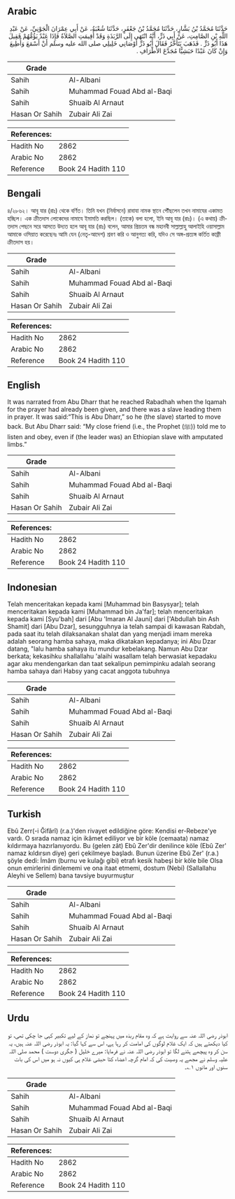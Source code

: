 ## Arabic


<div dir="rtl" lang="ar" style={{fontSize:'larger',backgroundColor:'#f8f9fa',padding:20}}>
حَدَّثَنَا مُحَمَّدُ بْنُ بَشَّارٍ، حَدَّثَنَا مُحَمَّدُ بْنُ جَعْفَرٍ، حَدَّثَنَا شُعْبَةُ، عَنْ أَبِي عِمْرَانَ الْجَوْنِيِّ، عَنْ عَبْدِ اللَّهِ بْنِ الصَّامِتِ، عَنْ أَبِي ذَرٍّ، أَنَّهُ انْتَهَى إِلَى الرَّبَذَةِ وَقَدْ أُقِيمَتِ الصَّلاَةُ فَإِذَا عَبْدٌ يَؤُمُّهُمْ فَقِيلَ هَذَا أَبُو ذَرٍّ ‏.‏ فَذَهَبَ يَتَأَخَّرُ فَقَالَ أَبُو ذَرٍّ أَوْصَانِي خَلِيلِي صلى الله عليه وسلم أَنْ أَسْمَعَ وَأُطِيعَ وَإِنْ كَانَ عَبْدًا حَبَشِيًّا مُجَدَّعَ الأَطْرَافِ ‏.‏
</div>
<div style={{backgroundColor:'#f8f9fa',padding:20, marginBottom: 10}}><table> <thead> <tr> <th>Grade</th> <th></th> </tr> </thead> <tbody> <tr><td>Sahih</td><td>Al-Albani</td></tr><tr><td>Sahih</td><td>Muhammad Fouad Abd al-Baqi</td></tr><tr><td>Sahih</td><td>Shuaib Al Arnaut</td></tr><tr><td>Hasan Or Sahih</td><td>Zubair Ali Zai</td></tr></tbody></table><table> <thead> <tr> <th>References:</th> <th></th> </tr> </thead> <tbody><tr><td>Hadith No</td><td>2862</td></tr><tr><td>Arabic No</td><td>2862</td></tr><tr><td>Reference</td><td>Book 24 Hadith 110</td></tr></tbody></table></div>

## Bengali


<div dir="ltr" lang="bn" style={{fontSize:'larger',backgroundColor:'#f8f9fa',padding:20}}>
৪/২৮৬২। আবূ যার (রাঃ) থেকে বর্ণিত। তিনি যখন (নির্বাসনে) রাবাযা নামক স্থানে পৌঁছলেন তখন নামাযের একামত হচ্ছিল। এক ক্রীতদাস লোকেদের নামাযে ইমামতি করছিল। (তাকে) বলা হলো, ইনি আবূ যার (রাঃ)। (এ কথায়) ক্রীতদাস পেছনে সরে আসতে উদ্যত হলে আবূ যার (রাঃ) বলেন, আমার প্রিয়তম বন্ধ মহানবী সাল্লাল্লাহু আলাইহি ওয়াসাল্লাম আমাকে ওসিয়াত করেছেনঃ আমি যেন (নেতৃ-আদেশ) শ্রবণ করি ও আনুগত্য করি, যদিও সে অঙ্গ-প্রত্যঙ্গ কর্তিত কাফ্রী ক্রীতদাস হয়।
</div>
<div style={{backgroundColor:'#f8f9fa',padding:20, marginBottom: 10}}><table> <thead> <tr> <th>Grade</th> <th></th> </tr> </thead> <tbody> <tr><td>Sahih</td><td>Al-Albani</td></tr><tr><td>Sahih</td><td>Muhammad Fouad Abd al-Baqi</td></tr><tr><td>Sahih</td><td>Shuaib Al Arnaut</td></tr><tr><td>Hasan Or Sahih</td><td>Zubair Ali Zai</td></tr></tbody></table><table> <thead> <tr> <th>References:</th> <th></th> </tr> </thead> <tbody><tr><td>Hadith No</td><td>2862</td></tr><tr><td>Arabic No</td><td>2862</td></tr><tr><td>Reference</td><td>Book 24 Hadith 110</td></tr></tbody></table></div>

## English


<div dir="ltr" lang="en" style={{fontSize:'larger',backgroundColor:'#f8f9fa',padding:20}}>
It was narrated from Abu Dharr that he reached Rabadhah when the Iqamah for the prayer had already been given, and there was a slave leading them in prayer. It was said:“This is Abu Dharr,” so he (the slave) started to move back. But Abu Dharr said: “My close friend (i.e., the Prophet (ﷺ)) told me to listen and obey, even if (the leader was) an Ethiopian slave with amputated limbs.”
</div>
<div style={{backgroundColor:'#f8f9fa',padding:20, marginBottom: 10}}><table> <thead> <tr> <th>Grade</th> <th></th> </tr> </thead> <tbody> <tr><td>Sahih</td><td>Al-Albani</td></tr><tr><td>Sahih</td><td>Muhammad Fouad Abd al-Baqi</td></tr><tr><td>Sahih</td><td>Shuaib Al Arnaut</td></tr><tr><td>Hasan Or Sahih</td><td>Zubair Ali Zai</td></tr></tbody></table><table> <thead> <tr> <th>References:</th> <th></th> </tr> </thead> <tbody><tr><td>Hadith No</td><td>2862</td></tr><tr><td>Arabic No</td><td>2862</td></tr><tr><td>Reference</td><td>Book 24 Hadith 110</td></tr></tbody></table></div>

## Indonesian


<div dir="ltr" lang="id" style={{fontSize:'larger',backgroundColor:'#f8f9fa',padding:20}}>
Telah menceritakan kepada kami [Muhammad bin Basysyar]; telah menceritakan kepada kami [Muhammad bin Ja'far]; telah menceritakan kepada kami [Syu'bah] dari [Abu 'Imaran Al Jauni] dari ['Abdullah bin Ash Shamit] dari [Abu Dzar], sesungguhnya ia telah sampai di kawasan Rabdah, pada saat itu telah dilaksanakan shalat dan yang menjadi imam mereka adalah seorang hamba sahaya, maka dikatakan kepadanya; ini Abu Dzar datang, "lalu hamba sahaya itu mundur kebelakang. Namun Abu Dzar berkata; kekasihku shallallahu 'alaihi wasallam telah berwasiat kepadaku agar aku mendengarkan dan taat sekalipun pemimpinku adalah seorang hamba sahaya dari Habsy yang cacat anggota tubuhnya
</div>
<div style={{backgroundColor:'#f8f9fa',padding:20, marginBottom: 10}}><table> <thead> <tr> <th>Grade</th> <th></th> </tr> </thead> <tbody> <tr><td>Sahih</td><td>Al-Albani</td></tr><tr><td>Sahih</td><td>Muhammad Fouad Abd al-Baqi</td></tr><tr><td>Sahih</td><td>Shuaib Al Arnaut</td></tr><tr><td>Hasan Or Sahih</td><td>Zubair Ali Zai</td></tr></tbody></table><table> <thead> <tr> <th>References:</th> <th></th> </tr> </thead> <tbody><tr><td>Hadith No</td><td>2862</td></tr><tr><td>Arabic No</td><td>2862</td></tr><tr><td>Reference</td><td>Book 24 Hadith 110</td></tr></tbody></table></div>

## Turkish


<div dir="ltr" lang="tr" style={{fontSize:'larger',backgroundColor:'#f8f9fa',padding:20}}>
Ebû Zerr(-i Ğifârî) (r.a.)'den rivayet edildiğine göre: Kendisi er-Rebeze'ye vardı. O sırada namaz için ikâmet ediliyor ve bir köle (cemaata) namaz kıldırmaya hazırlanıyordu. Bu (gelen zât) Ebû Zer'dir denilince köle (Ebû Zer' namaz kıldırsın diye) geri çekilmeye başladı. Bunun üzerine Ebû Zer' (r.a.) şöyle dedi: İmâm (burnu ve kulağı gibi) etrafı kesik habeşi bir köle bile Olsa onun emirlerini dinlememi ve ona itaat etmemi, dostum (Nebi) (Sallallahu Aleyhi ve Sellem) bana tavsiye buyurmuştur
</div>
<div style={{backgroundColor:'#f8f9fa',padding:20, marginBottom: 10}}><table> <thead> <tr> <th>Grade</th> <th></th> </tr> </thead> <tbody> <tr><td>Sahih</td><td>Al-Albani</td></tr><tr><td>Sahih</td><td>Muhammad Fouad Abd al-Baqi</td></tr><tr><td>Sahih</td><td>Shuaib Al Arnaut</td></tr><tr><td>Hasan Or Sahih</td><td>Zubair Ali Zai</td></tr></tbody></table><table> <thead> <tr> <th>References:</th> <th></th> </tr> </thead> <tbody><tr><td>Hadith No</td><td>2862</td></tr><tr><td>Arabic No</td><td>2862</td></tr><tr><td>Reference</td><td>Book 24 Hadith 110</td></tr></tbody></table></div>

## Urdu


<div dir="rtl" lang="ur" style={{fontSize:'larger',backgroundColor:'#f8f9fa',padding:20}}>
ابوذر رضی اللہ عنہ سے روایت ہے کہ وہ مقام ربذہ میں پہنچے تو نماز کے لیے تکبیر کہی جا چکی تھی، تو کیا دیکھتے ہیں کہ ایک غلام لوگوں کی امامت کر رہا ہے، اس سے کہا گیا: یہ ابوذر رضی اللہ عنہ ہیں، یہ سن کر وہ پیچھے ہٹنے لگا تو ابوذر رضی اللہ عنہ نے فرمایا: میرے خلیل ( جگری دوست ) محمد صلی اللہ علیہ وسلم نے مجھے یہ وصیت کی کہ امام گرچہ اعضاء کٹا حبشی غلام ہی کیوں نہ ہو میں اس کی بات سنوں اور مانوں ۱؎۔
</div>
<div style={{backgroundColor:'#f8f9fa',padding:20, marginBottom: 10}}><table> <thead> <tr> <th>Grade</th> <th></th> </tr> </thead> <tbody> <tr><td>Sahih</td><td>Al-Albani</td></tr><tr><td>Sahih</td><td>Muhammad Fouad Abd al-Baqi</td></tr><tr><td>Sahih</td><td>Shuaib Al Arnaut</td></tr><tr><td>Hasan Or Sahih</td><td>Zubair Ali Zai</td></tr></tbody></table><table> <thead> <tr> <th>References:</th> <th></th> </tr> </thead> <tbody><tr><td>Hadith No</td><td>2862</td></tr><tr><td>Arabic No</td><td>2862</td></tr><tr><td>Reference</td><td>Book 24 Hadith 110</td></tr></tbody></table></div>
